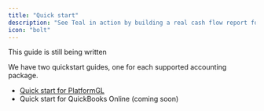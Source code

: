 ```yaml
---
title: "Quick start"
description: "See Teal in action by building a real cash flow report for a test user."
icon: "bolt"
---
```


<warning>This guide is still being written</warning>

We have two quickstart guides, one for each supported accounting package.

- [Quick start for PlatformGL](/accounting_package/platform_gl/quickstart_pgl)
- Quick start for QuickBooks Online (coming soon)

